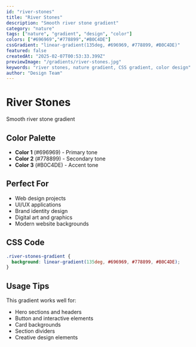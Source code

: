```yaml
---
id: "river-stones"
title: "River Stones"
description: "Smooth river stone gradient"
category: "nature"
tags: ["nature", "gradient", "design", "color"]
colors: ["#696969","#778899","#B0C4DE"]
cssGradient: "linear-gradient(135deg, #696969, #778899, #B0C4DE)"
featured: false
createdAt: "2025-02-07T00:53:33.399Z"
previewImage: "/gradients/river-stones.jpg"
keywords: "river stones, nature gradient, CSS gradient, color design"
author: "Design Team"
---
```


# River Stones

Smooth river stone gradient

## Color Palette

- **Color 1** (#696969) - Primary tone
- **Color 2** (#778899) - Secondary tone
- **Color 3** (#B0C4DE) - Accent tone

## Perfect For

- Web design projects
- UI/UX applications
- Brand identity design
- Digital art and graphics
- Modern website backgrounds

## CSS Code

```css
.river-stones-gradient {
  background: linear-gradient(135deg, #696969, #778899, #B0C4DE);
}
```

## Usage Tips

This gradient works well for:
- Hero sections and headers
- Button and interactive elements
- Card backgrounds
- Section dividers
- Creative design elements
